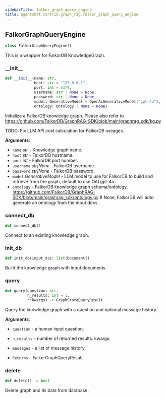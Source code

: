 ```yaml
---
sidebarTitle: falkor_graph_query_engine
title: agentchat.contrib.graph_rag.falkor_graph_query_engine
---
```


## FalkorGraphQueryEngine

```python
class FalkorGraphQueryEngine()
```

This is a wrapper for FalkorDB KnowledgeGraph.

### \_\_init\_\_

```python
def __init__(name: str,
             host: str = "127.0.0.1",
             port: int = 6379,
             username: str | None = None,
             password: str | None = None,
             model: GenerativeModel = OpenAiGenerativeModel("gpt-4o"),
             ontology: Ontology | None = None)
```

Initialize a FalkorDB knowledge graph.
Please also refer to https://github.com/FalkorDB/GraphRAG-SDK/blob/main/graphrag_sdk/kg.py

TODO: Fix LLM API cost calculation for FalkorDB useages.

**Arguments**:

- `name` _str_ - Knowledge graph name.
- `host` _str_ - FalkorDB hostname.
- `port` _int_ - FalkorDB port number.
- `username` _str|None_ - FalkorDB username.
- `password` _str|None_ - FalkorDB password.
- `model` _GenerativeModel_ - LLM model to use for FalkorDB to build and retrieve from the graph, default to use OAI gpt-4o.
- `ontology` - FalkorDB knowledge graph schema/ontology, https://github.com/FalkorDB/GraphRAG-SDK/blob/main/graphrag_sdk/ontology.py
  If None, FalkorDB will auto generate an ontology from the input docs.

### connect\_db

```python
def connect_db()
```

Connect to an existing knowledge graph.

### init\_db

```python
def init_db(input_doc: list[Document])
```

Build the knowledge graph with input documents.

### query

```python
def query(question: str,
          n_results: int = 1,
          **kwargs) -> GraphStoreQueryResult
```

Query the knowledge graph with a question and optional message history.

**Arguments**:

- `question` - a human input question.
- `n_results` - number of returned results.
  kwargs:
- `messages` - a list of message history.
  
- `Returns` - FalkorGraphQueryResult

### delete

```python
def delete() -> bool
```

Delete graph and its data from database.

